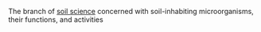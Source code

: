 The branch of [[soil science]] concerned with soil-inhabiting microorganisms, their functions, and activities